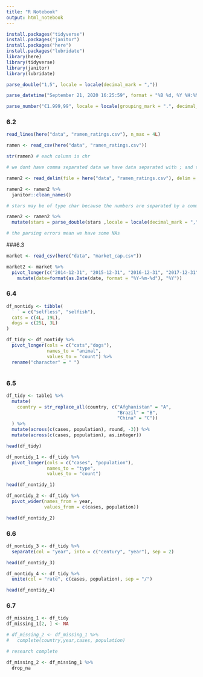 ```yaml
---
title: "R Notebook"
output: html_notebook
---
```


```r
install.packages("tidyverse")
install.packages("janitor")
install.packages("here")
install.packages("lubridate")
library(here)
library(tidyverse)
library(janitor)
library(lubridate)

```


```r
parse_double("1,5", locale = locale(decimal_mark = ","))

parse_datetime("September 21, 2020 16:25:59", format = "%B %d, %Y %H:%M:%S")

parse_number("€1.999,99", locale = locale(grouping_mark = ".", decimal_mark = ","))

```

### 6.2

```r

read_lines(here("data", "ramen_ratings.csv"), n_max = 4L) 

ramen <- read_csv(here("data", "ramen_ratings.csv"))

str(ramen) # each column is chr 

# we dont have comma separated data we have data separated with ; and the first column states the name of the website

ramen2 <- read_delim(file = here("data", "ramen_ratings.csv"), delim = ";", skip = 1)

ramen2 <- ramen2 %>%
  janitor::clean_names()

# stars may be of type char because the numbers are separated by a comma not a decimal point.

ramen2 <- ramen2 %>%
  mutate(stars = parse_double(stars ,locale = locale(decimal_mark = ",")))

# the parsing errors mean we have some NAs

```
###6.3

```r
market <- read_csv(here("data", "market_cap.csv"))

market2 <- market %>%
  pivot_longer(c("2014-12-31", "2015-12-31", "2016-12-31", "2017-12-31", "2018-12-31", "2019-12-31"), names_to = "date", values_to = "capital") %>%
    mutate(date=format(as.Date(date, format = "%Y-%m-%d"), "%Y"))


```
### 6.4

```r
df_nontidy <- tibble(
  ` ` = c("selfless", "selfish"), 
  cats = c(4L, 19L), 
  dogs = c(25L, 3L)
)

df_tidy <- df_nontidy %>%
  pivot_longer(cols = c("cats","dogs"),
               names_to = "animal",
               values_to = "count") %>%
  rename("character" = " ")



```

### 6.5

```r
df_tidy <- table1 %>%
  mutate(
    country = str_replace_all(country, c("Afghanistan" = "A", 
                                         "Brazil" = "B", 
                                         "China" = "C"))
  ) %>%
  mutate(across(c(cases, population), round, -3)) %>%
  mutate(across(c(cases, population), as.integer))

head(df_tidy)

df_nontidy_1 <- df_tidy %>%
  pivot_longer(cols = c("cases", "population"),
               names_to = "type",
               values_to = "count")

head(df_nontidy_1)

df_nontidy_2 <- df_tidy %>%
  pivot_wider(names_from = year, 
              values_from = c(cases, population))

head(df_nontidy_2)

```
### 6.6

```r


df_nontidy_3 <- df_tidy %>%
  separate(col = "year", into = c("century", "year"), sep = 2)

head(df_nontidy_3)

df_nontidy_4 <- df_tidy %>%
  unite(col = "rate", c(cases, population), sep = "/")

head(df_nontidy_4)


```

### 6.7

```r

df_missing_1 <- df_tidy
df_missing_1[2, ] <- NA

# df_missing_2 <- df_missing_1 %>% 
#   complete(country,year,cases, population)

# research complete

df_missing_2 <- df_missing_1 %>% 
  drop_na



```

